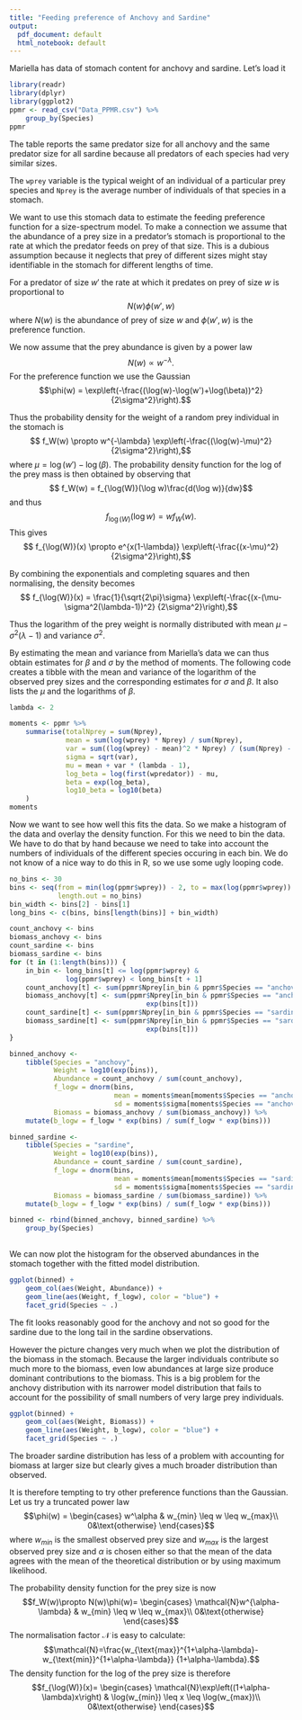 ```yaml
---
title: "Feeding preference of Anchovy and Sardine"
output:
  pdf_document: default
  html_notebook: default
---
```


Mariella has data of stomach content for anchovy and sardine.
Let's load it

```r
library(readr)
library(dplyr)
library(ggplot2)
ppmr <- read_csv("Data_PPMR.csv") %>%
    group_by(Species)
ppmr
```

The table reports the same predator size for all anchovy and 
the same predator size for all sardine because all predators of 
each species had very similar sizes.

The `wprey` variable is the typical weight of an individual of
a particular prey species and `Nprey` is the average number of individuals
of that species in a stomach.

We want to use this stomach data to estimate the feeding preference
function for a size-spectrum model. To make a connection we 
assume that the abundance of a prey size in a predator's stomach
is proportional to the rate at which the predator feeds on prey of 
that size. This is a dubious assumption because it neglects that
prey of different sizes might stay identifiable in the stomach for
different lengths of time.

For a predator of size $w'$ the rate at which it predates on
prey of size $w$ is proportional to
$$N(w)\phi(w', w)$$
where $N(w)$ is the abundance of prey of size $w$ and 
$\phi(w',w)$ is the preference function. 

We now assume that the
prey abundance is given by a power law 
$$N(w)\propto w^{-\lambda}.$$
For the preference function we use the Gaussian
$$\phi(w) = \exp\left(-\frac{(\log(w)-\log(w')+\log(\beta))^2}
  {2\sigma^2}\right).$$

Thus the probability density for the weight of a random prey individual
in the stomach is
$$ f_W(w) \propto w^{-\lambda}
\exp\left(-\frac{(\log(w)-\mu)^2}
  {2\sigma^2}\right),$$
where $\mu = \log(w')-\log(\beta)$. The probability density function
for the log of the prey mass is then obtained by observing that
$$ f_W(w) = f_{\log(W)}(\log w)\frac{d(\log w)}{dw}$$
and thus 
$$f_{\log(W)}(\log w) = w f_W(w).$$
This gives
$$ f_{\log(W)}(x) \propto e^{x(1-\lambda)}
\exp\left(-\frac{(x-\mu)^2}
  {2\sigma^2}\right),$$

By combining the exponentials and completing squares and then 
normalising, the density becomes
$$ f_{\log(W)}(x) = 
\frac{1}{\sqrt{2\pi}\sigma}
\exp\left(-\frac{(x-(\mu-\sigma^2(\lambda-1))^2}
  {2\sigma^2}\right),$$

Thus the logarithm of the prey weight is normally distributed with
mean $\mu-\sigma^2(\lambda-1)$ and variance $\sigma^2$.


By estimating the mean and variance from Mariella's data we can thus
obtain estimates for $\beta$ and $\sigma$ by the method of moments.
The following code creates a tibble with the mean and variance of the
logarithm of the observed prey sizes and the corresponding estimates 
for $\sigma$ and $\beta$. It also lists the $\mu$ and the logarithms 
of $\beta$.

```r
lambda <- 2

moments <- ppmr %>%
    summarise(totalNprey = sum(Nprey),
              mean = sum(log(wprey) * Nprey) / sum(Nprey), 
              var = sum((log(wprey) - mean)^2 * Nprey) / (sum(Nprey) - 1),
              sigma = sqrt(var),
              mu = mean + var * (lambda - 1),
              log_beta = log(first(wpredator)) - mu,
              beta = exp(log_beta),
              log10_beta = log10(beta)
    )
moments
```

Now we want to see how well this fits the data. So we make a histogram of
the data and overlay the density function. For this we need to bin the data.
We have to do that by hand because we need to take into account the numbers
of individuals of the different species occuring in each bin. We do not know
of a nice way to do this in R, so we use some ugly looping code.
```r
no_bins <- 30
bins <- seq(from = min(log(ppmr$wprey)) - 2, to = max(log(ppmr$wprey)) + 2,
            length.out = no_bins)
bin_width <- bins[2] - bins[1]
long_bins <- c(bins, bins[length(bins)] + bin_width)

count_anchovy <- bins
biomass_anchovy <- bins
count_sardine <- bins
biomass_sardine <- bins
for (t in (1:length(bins))) {
    in_bin <- long_bins[t] <= log(ppmr$wprey) & 
              log(ppmr$wprey) < long_bins[t + 1]
    count_anchovy[t] <- sum(ppmr$Nprey[in_bin & ppmr$Species == "anchovy"])
    biomass_anchovy[t] <- sum(ppmr$Nprey[in_bin & ppmr$Species == "anchovy"] *
                                  exp(bins[t]))
    count_sardine[t] <- sum(ppmr$Nprey[in_bin & ppmr$Species == "sardine"])
    biomass_sardine[t] <- sum(ppmr$Nprey[in_bin & ppmr$Species == "sardine"] *
                                  exp(bins[t]))
}

binned_anchovy <- 
    tibble(Species = "anchovy",
           Weight = log10(exp(bins)),
           Abundance = count_anchovy / sum(count_anchovy),
           f_logw = dnorm(bins, 
                          mean = moments$mean[moments$Species == "anchovy"],
                          sd = moments$sigma[moments$Species == "anchovy"]),
           Biomass = biomass_anchovy / sum(biomass_anchovy)) %>%
    mutate(b_logw = f_logw * exp(bins) / sum(f_logw * exp(bins)))

binned_sardine <- 
    tibble(Species = "sardine",
           Weight = log10(exp(bins)),
           Abundance = count_sardine / sum(count_sardine),
           f_logw = dnorm(bins, 
                          mean = moments$mean[moments$Species == "sardine"],
                          sd = moments$sigma[moments$Species == "sardine"]),
           Biomass = biomass_sardine / sum(biomass_sardine)) %>%
    mutate(b_logw = f_logw * exp(bins) / sum(f_logw * exp(bins)))

binned <- rbind(binned_anchovy, binned_sardine) %>%
    group_by(Species)
                
```

We can now plot the histogram for the observed abundances in the stomach 
together with the fitted model distribution.
```r

ggplot(binned) +
    geom_col(aes(Weight, Abundance)) +
    geom_line(aes(Weight, f_logw), color = "blue") +
    facet_grid(Species ~ .)
```
The fit looks reasonably good for the anchovy and not so good for the sardine
due to the long tail in the sardine observations.

However the picture changes very much when we plot the distribution of the
biomass in the stomach. Because the larger individuals contribute so much
more to the biomass, even low abundances at large size produce dominant
contributions to the biomass. This is a big problem for the anchovy
distribution with its narrower model distribution that fails to account 
for the possibility of small numbers of very large prey individuals.
```r
ggplot(binned) +
    geom_col(aes(Weight, Biomass)) +
    geom_line(aes(Weight, b_logw), color = "blue") +
    facet_grid(Species ~ .)
```
The broader sardine distribution has less of a problem with accounting for 
biomass at larger size but clearly gives a much broader distribution than
observed.

It is therefore tempting to try other preference functions than the Gaussian.
Let us try a truncated power law
$$\phi(w) = \begin{cases}
w^\alpha & w_{min} \leq w \leq w_{max}\\
0&\text{otherwise}
\end{cases}$$
where $w_{min}$ is the smallest observed prey size and
$w_{max}$ is the largest observed prey size and $\alpha$ is chosen either so
that the mean of the data agrees with the mean of the theoretical distribution
or by using maximum likelihood.

The probability density function for the prey size is now
$$f_W(w)\propto N(w)\phi(w)= 
\begin{cases}
\mathcal{N}w^{\alpha-\lambda} & w_{min} \leq w \leq w_{max}\\
0&\text{otherwise}
\end{cases}$$
The normalisation factor $\mathcal{N}$ is easy to calculate:
$$\mathcal{N}=\frac{w_{\text{max}}^{1+\alpha-\lambda}-w_{\text{min}}^{1+\alpha-\lambda}}
{1+\alpha-\lambda}.$$
The density function for the log of the prey size is therefore
$$f_{\log(W)}(x)=
\begin{cases}
\mathcal{N}\exp\left((1+\alpha-\lambda)x\right) & \log(w_{min}) \leq x \leq \log(w_{max})\\
0&\text{otherwise}
\end{cases}$$